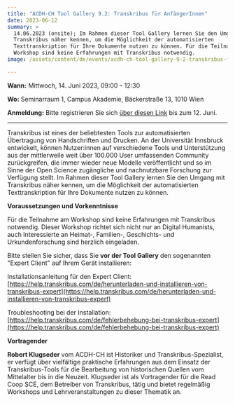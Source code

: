 ```yaml
---
title: "ACDH-CH Tool Gallery 9.2: Transkribus für AnfängerInnen"
date: 2023-06-12
summary: >
  14.06.2023 (onsite); Im Rahmen dieser Tool Gallery lernen Sie den Umgang mit
  Transkribus näher kennen, um die Möglichkeit der automatisierten
  Texttranskription für Ihre Dokumente nutzen zu können. Für die Teilnahme am
  Workshop sind keine Erfahrungen mit Transkribus notwendig.
image: /assets/content/de/events/acdh-ch-tool-gallery-9-2-transkribus-for-beginners/image.png

---
```


**Wann:** Mittwoch, 14. Juni 2023, 09:00 – 12:30

**Wo:** Seminarraum 1, Campus Akademie, Bäckerstraße 13, 1010 Wien

**Anmeldung:** Bitte registrieren Sie sich [über diesen Link](https://www.oeaw.ac.at/acdh/events/registration/acdh-ch-tool-gallery-92) bis zum 12. Juni.

***

Transkribus ist eines der beliebtesten Tools zur automatisierten Übertragung von Handschriften und Drucken. An der Universität Innsbruck entwickelt, können Nutzer:innen auf verschiedene Tools und Unterstützung aus der mittlerweile weit über 100.000 User umfassenden Community zurückgreifen, die immer wieder neue Modelle veröffentlicht und so im Sinne der Open Science zugängliche und nachnutzbare Forschung zur Verfügung stellt. Im Rahmen dieser Tool Gallery lernen Sie den Umgang mit Transkribus näher kennen, um die Möglichkeit der automatisierten Texttranskription für Ihre Dokumente nutzen zu können.

**Voraussetzungen und Vorkenntnisse**

Für die Teilnahme am Workshop sind keine Erfahrungen mit Transkribus notwendig. Dieser Workshop richtet sich nicht nur an Digital Humanists, auch Interessierte an Heimat-, Familien-, Geschichts- und Urkundenforschung sind herzlich eingeladen.

Bitte stellen Sie sicher, dass Sie **vor der Tool Gallery** den sogenannten "Expert Client" auf Ihrem Gerät installieren:

Installationsanleitung für den Expert Client:\
[https://help.transkribus.com/de/herunterladen-und-installieren-von-transkribus-expert](https://help.transkribus.com/de/herunterladen-und-installieren-von-transkribus-expert)

Troubleshooting bei der Installation:\
[https://help.transkribus.com/de/fehlerbehebung-bei-transkribus-expert](https://help.transkribus.com/de/fehlerbehebung-bei-transkribus-expert)

**Vortragender**

**Robert Klugseder** vom ACDH-CH ist Historiker und Transkribus-Spezialist, er verfügt über vielfältige praktische Erfahrungen aus dem Einsatz der Transkribus-Tools für die Bearbeitung von historischen Quellen vom Mittelalter bis in die Neuzeit. Klugseder ist als Vortragender für die Read Coop SCE, dem Betreiber von Transkribus, tätig und bietet regelmäßig Workshops und Lehrveranstaltungen zu dieser Thematik an.
